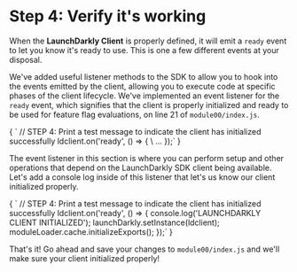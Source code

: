 
# Step 4: Verify it's working

When the **LaunchDarkly Client** is properly defined, it will emit a `ready` event to let you know it's ready to use. This is one a few different events at your disposal.

We've added useful listener methods to the SDK to allow you to hook into the events emitted by the client, allowing you to execute code at specific phases of the client lifecycle. We've implemented an event listener for the `ready` event, which signifies that the client is properly initialized and ready to be used for feature flag evaluations, on line 21 of `module00/index.js`.

<SyntaxHighlighter showLineNumbers="true" startingLineNumber={20} language="javascript" style={docco}>
{
`  // STEP 4: Print a test message to indicate the client has initialized successfully
  ldclient.on('ready', () => {
    \ ...
  });`
}
</SyntaxHighlighter>

The event listener in this section is where you can perform setup and other operations that depend on the LaunchDarkly SDK client being available. Let's add a console log inside of this listener that let's us know our client initialized properly.

<SyntaxHighlighter showLineNumbers="true" startingLineNumber={20} language="javascript" style={docco}>
{
`  // STEP 4: Print a test message to indicate the client has initialized successfully
  ldclient.on('ready', () => {
    console.log('LAUNCHDARKLY CLIENT INITIALIZED');
    launchDarkly.setInstance(ldclient);
    moduleLoader.cache.initializeExports();
  });`
}
</SyntaxHighlighter>

That's it! Go ahead and save your changes to `module00/index.js` and we'll make sure your client initialized properly!

<SDKSetupModule moduleId="0" />
